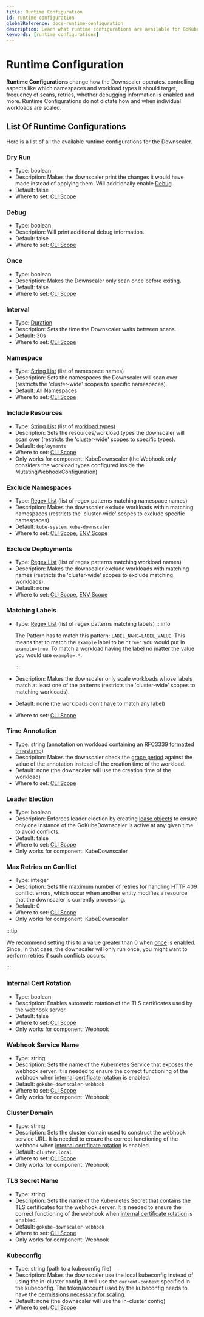 ```yaml
---
title: Runtime Configuration
id: runtime-configuration
globalReference: docs-runtime-configuration
description: Learn what runtime configurations are available for GoKubeDownscaler and how to use them
keywords: [runtime configurations]
---
```


# Runtime Configuration

**Runtime Configurations** change how the Downscaler operates. controlling aspects like which namespaces and workload types
it should target, frequency of scans, retries, whether debugging information is enabled and more.
Runtime Configurations do not dictate how and when individual workloads are scaled.

## List Of Runtime Configurations

Here is a list of all the available runtime configurations for the Downscaler.

### Dry Run

- Type: boolean
- Description: Makes the downscaler print the changes it would have made instead of applying them.
  Will additionally enable [Debug](#debug).
- Default: false
- Where to set: [CLI Scope](ref:docs-cli-scope#runtime-configuration)

### Debug

- Type: boolean
- Description: Will print additional debug information.
- Default: false
- Where to set: [CLI Scope](ref:docs-cli-scope#runtime-configuration)

### Once

- Type: boolean
- Description: Makes the Downscaler only scan once before exiting.
- Default: false
- Where to set: [CLI Scope](ref:docs-cli-scope#runtime-configuration)

### Interval

- Type: [Duration](ref:docs-duration)
- Description: Sets the time the Downscaler waits between scans.
- Default: 30s
- Where to set: [CLI Scope](ref:docs-cli-scope#runtime-configuration)

### Namespace

- Type: [String List](ref:docs-string-list) (list of namespace names)
- Description: Sets the namespaces the Downscaler will scan over (restricts the 'cluster-wide' scopes to specific namespaces).
- Default: All Namespaces
- Where to set: [CLI Scope](ref:docs-cli-scope#runtime-configuration)

### Include Resources

- Type: [String List](ref:docs-string-list) (list of [workload types](ref:docs-workload-types))
- Description: Sets the resources/workload types the downscaler will scan over (restricts the 'cluster-wide' scopes to specific types).
- Default: `deployments`
- Where to set: [CLI Scope](ref:docs-cli-scope#runtime-configuration)
- Only works for component: KubeDownscaler (the Webhook only considers the workload types configured inside the MutatingWebhookConfiguration)

### Exclude Namespaces

- Type: [Regex List](ref:docs-regex-list) (list of regex patterns matching namespace names)
- Description: Makes the downscaler exclude workloads within matching namespaces (restricts the 'cluster-wide' scopes to exclude specific namespaces).
- Default: `kube-system`, `kube-downscaler`
- Where to set: [CLI Scope](ref:docs-cli-scope#runtime-configuration), [ENV Scope](ref:docs-env-scope)

### Exclude Deployments

- Type: [Regex List](ref:docs-regex-list) (list of regex patterns matching workload names)
- Description: Makes the downscaler exclude workloads with matching names (restricts the 'cluster-wide' scopes to exclude matching workloads).
- Default: none
- Where to set: [CLI Scope](ref:docs-cli-scope#runtime-configuration), [ENV Scope](ref:docs-env-scope)

### Matching Labels

- Type: [Regex List](ref:docs-regex-list) (list of regex patterns matching labels)
  :::info

  The Pattern has to match this pattern: `LABEL_NAME=LABEL_VALUE`.
  This means that to match the `example` label to be `"true"` you would put in `example=true`.
  To match a workload having the label no matter the value you would use `example=.*`.

  :::

- Description: Makes the downscaler only scale workloads whose labels match at least one of the patterns
  (restricts the 'cluster-wide' scopes to matching workloads).
- Default: none (the workloads don't have to match any label)
- Where to set: [CLI Scope](ref:docs-cli-scope#runtime-configuration)

### Time Annotation

- Type: string (annotation on workload containing an [RFC3339 formatted timestamp](https://datatracker.ietf.org/doc/html/rfc3339))
- Description: Makes the downscaler check the [grace period](ref:docs-values#grace-period) against the value of the annotation
  instead of the creation time of the workload.
- Default: none (the downscaler will use the creation time of the workload)
- Where to set: [CLI Scope](ref:docs-cli-scope#runtime-configuration)

### Leader Election

- Type: boolean
- Description: Enforces leader election by creating [lease objects](https://kubernetes.io/docs/concepts/architecture/leases/)
  to ensure only one instance of the GoKubeDownscaler is active at any given time to avoid conflicts.
- Default: false
- Where to set: [CLI Scope](ref:docs-cli-scope#runtime-configuration)
- Only works for component: KubeDownscaler

### Max Retries on Conflict

- Type: integer
- Description: Sets the maximum number of retries for handling HTTP 409 conflict errors,
  which occur when another entity modifies a resource that the downscaler is currently processing.
- Default: 0
- Where to set: [CLI Scope](ref:docs-cli-scope#runtime-configuration)
- Only works for component: KubeDownscaler

:::tip

We recommend setting this to a value greater than 0 when [once](#once) is enabled.
Since, in that case, the downscaler will only run once, you might want to perform retries if such conflicts occurs.

:::

### Internal Cert Rotation

- Type: boolean
- Description: Enables automatic rotation of the TLS certificates used by the webhook server.
- Default: false
- Where to set: [CLI Scope](ref:docs-cli-scope#runtime-configuration)
- Only works for component: Webhook

### Webhook Service Name

- Type: string
- Description: Sets the name of the Kubernetes Service that exposes the webhook server.
  It is needed to ensure the correct
  functioning of the webhook when [internal certificate rotation](#internal-cert-rotation) is enabled.
- Default: `gokube-downscaler-webhook`
- Where to set: [CLI Scope](ref:docs-cli-scope#runtime-configuration)
- Only works for component: Webhook

### Cluster Domain

- Type: string
- Description: Sets the cluster domain used to construct the webhook service URL.
  It is needed to ensure the correct
  functioning of the webhook when [internal certificate rotation](#internal-cert-rotation) is enabled.
- Default: `cluster.local`
- Where to set: [CLI Scope](ref:docs-cli-scope#runtime-configuration)
- Only works for component: Webhook

### TLS Secret Name

- Type: string
- Description: Sets the name of the Kubernetes Secret that contains the TLS certificates for the webhook server.
  It is needed
  to ensure the correct functioning of the webhook when [internal certificate rotation](#internal-cert-rotation) is enabled.
- Default: `gokube-downscaler-webhook`
- Where to set: [CLI Scope](ref:docs-cli-scope#runtime-configuration)
- Only works for component: Webhook

### Kubeconfig

- Type: string (path to a kubeconfig file)
- Description: Makes the downscaler use the local kubeconfig instead of using the in-cluster config.
  It will use the `current-context` specified in the kubeconfig.
  The token/account used by the kubeconfig needs to have the [permissions necessary for scaling](ref:docs-helm-permissions).
- Default: none (the downscaler will use the in-cluster config)
- Where to set: [CLI Scope](ref:docs-cli-scope#runtime-configuration)
